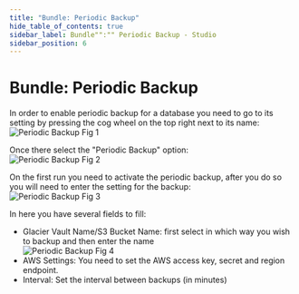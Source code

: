 ```yaml
---
title: "Bundle: Periodic Backup"
hide_table_of_contents: true
sidebar_label: Bundle"":"" Periodic Backup - Studio
sidebar_position: 6
---
```



# Bundle: Periodic Backup
In order to enable periodic backup for a database you need to go to its setting by pressing the cog wheel on the top right next to its name:  
![Periodic Backup Fig 1](./assets/studio_periodic_1.PNG)  

Once there select the "Periodic Backup" option:  
![Periodic Backup Fig 2](./assets/studio_periodic_2.PNG)  

On the first run you need to activate the periodic backup, after you do so you will need to enter the setting for the backup:  
![Periodic Backup Fig 3](./assets/studio_periodic_3.PNG)  

In here you have several fields to fill:  

- Glacier Vault Name/S3 Bucket Name: first select in which way you wish to backup and then enter the name  
![Periodic Backup Fig 4](./assets/studio_periodic_4.PNG)  
- AWS Settings: You need to set the AWS access key, secret and region endpoint.
- Interval: Set the interval between backups (in minutes)